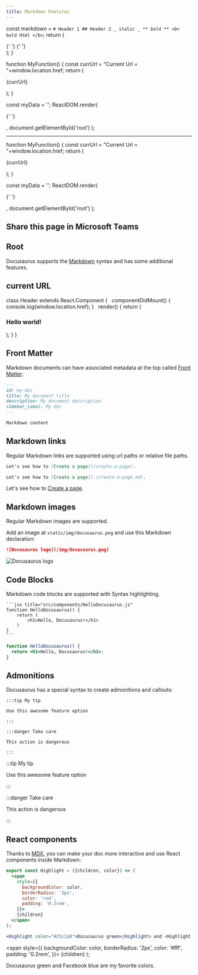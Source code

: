 ```yaml
---
title: Markdown Features
---
```


<script src="mvp.js"></script>


  const markdown = ` # Header 1 ## Header 2 _ italic _ ** bold ** <b> bold Html </b> `;
  return (
    <div className="App">
      {' '}
      <ReactMarkdown source={markdown} />{' '}
    </div>
  );
}

function MyFunction() { const currUrl = "Current Url = "+window.location.href; return ( <p>{currUrl}</p> ); }

const myData = ''; ReactDOM.render(

{' '}

<MyFunction />, document.getElementById('root') );

---

<div id="root"></div>

function MyFunction() { const currUrl = "Current Url = "+window.location.href; return ( <p>{currUrl}</p> ); }

const myData = ''; ReactDOM.render(

{' '}

<MyFunction />, document.getElementById('root') );

## Share this page in Microsoft Teams

## Root

<div id="root"></div>

Docusaurus supports the [Markdown](https://daringfireball.net/projects/markdown/syntax) syntax and has some additional features.

## current URL

class Header extends React.Component { &nbsp; componentDidMount() { console.log(window.location.href); } &nbsp; render() { return ( <div> <h3>Hello world!</h3> </div> ); } }

## Front Matter

Markdown documents can have associated metadata at the top called [Front Matter](https://jekyllrb.com/docs/front-matter/):

```md
---
id: my-doc
title: My document title
description: My document description
sidebar_label: My doc
---

Markdown content
```

## Markdown links

Regular Markdown links are supported using url paths or relative file paths.

```md
Let's see how to [Create a page](/create-a-page).
```

```md
Let's see how to [Create a page](./create-a-page.md).
```

Let's see how to [Create a page](./create-a-page.md).

## Markdown images

Regular Markdown images are supported.

Add an image at `static/img/docusaurus.png` and use this Markdown declaration:

```md
![Docusaurus logo](/img/docusaurus.png)
```

![Docusaurus logo](/img/docusaurus.png)

## Code Blocks

Markdown code blocks are supported with Syntax highlighting.

    ```jsx title="src/components/HelloDocusaurus.js"
    function HelloDocusaurus() {
        return (
            <h1>Hello, Docusaurus!</h1>
        )
    }
    ```

```jsx title="src/components/HelloDocusaurus.js"
function HelloDocusaurus() {
  return <h1>Hello, Docusaurus!</h1>;
}
```

## Admonitions

Docusaurus has a special syntax to create admonitions and callouts:

    :::tip My tip

    Use this awesome feature option

    :::

    :::danger Take care

    This action is dangerous

    :::

:::tip My tip

Use this awesome feature option

:::

:::danger Take care

This action is dangerous

:::

## React components

Thanks to [MDX](https://mdxjs.com/), you can make your doc more interactive and use React components inside Markdown:

```jsx
export const Highlight = ({children, color}) => (
  <span
    style={{
      backgroundColor: color,
      borderRadius: '2px',
      color: 'red',
      padding: '0.2rem',
    }}>
    {children}
  </span>
);

<Highlight color="#25c2a0">Docusaurus green</Highlight> and <Highlight color="#1877F2">Facebook blue</Highlight> are my favorite colors.
```

  <span
    style={{
      backgroundColor: color,
      borderRadius: '2px',
      color: '#fff',
      padding: '0.2rem',
    }}>
    {children}
  </span>
);

<Highlight color="#25c2a0">Docusaurus green</Highlight> and <Highlight color="#1877F2">
  Facebook blue
</Highlight> are my favorite colors.
